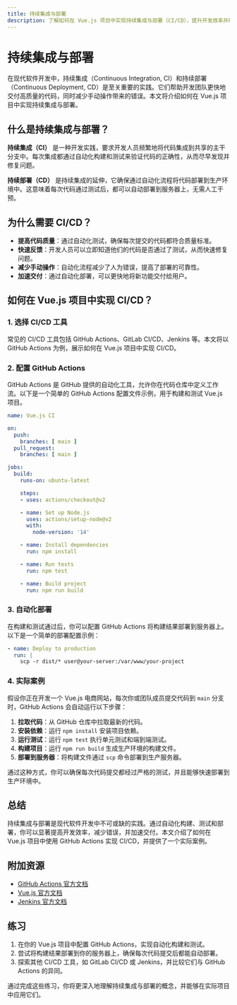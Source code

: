 ```yaml
---
title: 持续集成与部署
description: 了解如何在 Vue.js 项目中实现持续集成与部署（CI/CD），提升开发效率并确保代码质量。
---
```


# 持续集成与部署

在现代软件开发中，持续集成（Continuous Integration, CI）和持续部署（Continuous Deployment, CD）是至关重要的实践。它们帮助开发团队更快地交付高质量的代码，同时减少手动操作带来的错误。本文将介绍如何在 Vue.js 项目中实现持续集成与部署。

## 什么是持续集成与部署？

**持续集成（CI）** 是一种开发实践，要求开发人员频繁地将代码集成到共享的主干分支中。每次集成都通过自动化构建和测试来验证代码的正确性，从而尽早发现并修复问题。

**持续部署（CD）** 是持续集成的延伸，它确保通过自动化流程将代码部署到生产环境中。这意味着每次代码通过测试后，都可以自动部署到服务器上，无需人工干预。

## 为什么需要 CI/CD？

- **提高代码质量**：通过自动化测试，确保每次提交的代码都符合质量标准。
- **快速反馈**：开发人员可以立即知道他们的代码是否通过了测试，从而快速修复问题。
- **减少手动操作**：自动化流程减少了人为错误，提高了部署的可靠性。
- **加速交付**：通过自动化部署，可以更快地将新功能交付给用户。

## 如何在 Vue.js 项目中实现 CI/CD？

### 1. 选择 CI/CD 工具

常见的 CI/CD 工具包括 GitHub Actions、GitLab CI/CD、Jenkins 等。本文将以 GitHub Actions 为例，展示如何在 Vue.js 项目中实现 CI/CD。

### 2. 配置 GitHub Actions

GitHub Actions 是 GitHub 提供的自动化工具，允许你在代码仓库中定义工作流。以下是一个简单的 GitHub Actions 配置文件示例，用于构建和测试 Vue.js 项目。

```yaml
name: Vue.js CI

on:
  push:
    branches: [ main ]
  pull_request:
    branches: [ main ]

jobs:
  build:
    runs-on: ubuntu-latest

    steps:
    - uses: actions/checkout@v2

    - name: Set up Node.js
      uses: actions/setup-node@v2
      with:
        node-version: '14'

    - name: Install dependencies
      run: npm install

    - name: Run tests
      run: npm test

    - name: Build project
      run: npm run build
```

### 3. 自动化部署

在构建和测试通过后，你可以配置 GitHub Actions 将构建结果部署到服务器上。以下是一个简单的部署配置示例：

```yaml
- name: Deploy to production
  run: |
    scp -r dist/* user@your-server:/var/www/your-project
```

### 4. 实际案例

假设你正在开发一个 Vue.js 电商网站，每次你或团队成员提交代码到 `main` 分支时，GitHub Actions 会自动运行以下步骤：

1. **拉取代码**：从 GitHub 仓库中拉取最新的代码。
2. **安装依赖**：运行 `npm install` 安装项目依赖。
3. **运行测试**：运行 `npm test` 执行单元测试和端到端测试。
4. **构建项目**：运行 `npm run build` 生成生产环境的构建文件。
5. **部署到服务器**：将构建文件通过 `scp` 命令部署到生产服务器。

通过这种方式，你可以确保每次代码提交都经过严格的测试，并且能够快速部署到生产环境中。

## 总结

持续集成与部署是现代软件开发中不可或缺的实践。通过自动化构建、测试和部署，你可以显著提高开发效率，减少错误，并加速交付。本文介绍了如何在 Vue.js 项目中使用 GitHub Actions 实现 CI/CD，并提供了一个实际案例。

## 附加资源

- [GitHub Actions 官方文档](https://docs.github.com/en/actions)
- [Vue.js 官方文档](https://vuejs.org/)
- [Jenkins 官方文档](https://www.jenkins.io/doc/)

## 练习

1. 在你的 Vue.js 项目中配置 GitHub Actions，实现自动化构建和测试。
2. 尝试将构建结果部署到你的服务器上，确保每次代码提交后都能自动部署。
3. 探索其他 CI/CD 工具，如 GitLab CI/CD 或 Jenkins，并比较它们与 GitHub Actions 的异同。

通过完成这些练习，你将更深入地理解持续集成与部署的概念，并能够在实际项目中应用它们。